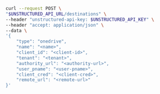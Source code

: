 ```bash REST (Create)
curl --request POST \
"$UNSTRUCTURED_API_URL/destinations" \
--header "unstructured-api-key: $UNSTRUCTURED_API_KEY" \
--header "accept: application/json" \
--data \
'{
    "type": "onedrive",
    "name": "<name>",
    "client_id": "<client-id>", 
    "tenant": "<tenant>", 
    "authority_url": "<authority-url>",
    "user_pname": "<user-pname>",
    "client_cred": "<client-cred>",
    "remote_url": "<remote-url>" 
}'
```